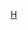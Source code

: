 {{Asbox
| image     = 黑龙江省行政区划.png
| pix       = 30
| subject   = 
| qualifier = 關於[[黑龙江行政区划]]
| category  = 黑龙江行政区划小作品
| tempsort  = 
| name      = Template:黑龙江行政区划小作品
}}<noinclude>
[[Category:中国各省行政区划小作品模板|H]]
[[Category:黑龙江行政区划模板| ]]
</noinclude>